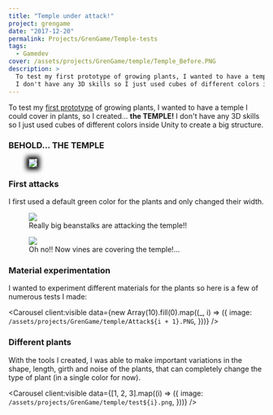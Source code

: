 ```yaml
---
title: "Temple under attack!"
project: grengame
date: "2017-12-20"
permalink: Projects/GrenGame/Temple-tests
tags:
  - Gamedev
cover: /assets/projects/GrenGame/temple/Temple_Before.PNG
description: >
  To test my first prototype of growing plants, I wanted to have a temple I could cover in plants, so I created... the TEMPLE!
  I don't have any 3D skills so I just used cubes of different colors inside Unity to create a big structure.
---
```



To test my [first prototype](/GrenGame/First-Prototype) of growing plants, I wanted to have a temple I could cover in plants, so I created... **the TEMPLE!**
I don't have any 3D skills so I just used cubes of different colors inside Unity to create a big structure.

### BEHOLD... THE TEMPLE

<div class="figure">
  <figure>
    <img
      style="box-shadow: 0px 0px 10px 5px black;"
      src="/assets/projects/GrenGame/temple/Temple_Before.PNG"
    />
  </figure>
</div>

### First attacks

I first used a default green color for the plants and only changed their width.

<div class="grid">
  <div class="cell cell--12 cell--lg-6 figure">
    <figure>
      <img src="/assets/projects/GrenGame/temple/Temple_After.PNG" />
      <figcaption>Really big beanstalks are attacking the temple!!</figcaption>
    </figure>
  </div>
  <div class="cell cell--12 cell--lg-6 figure">
    <figure>
      <img src="/assets/projects/GrenGame/temple/Temple_After2.PNG" />
      <figcaption>Oh no!! Now vines are covering the temple!...</figcaption>
    </figure>
  </div>
</div>

### Material experimentation

I wanted to experiment different materials for the plants so here is a few of numerous tests I made:

<Carousel
  client:visible
  data={new Array(10).fill(0).map((_, i) => ({
    image: `/assets/projects/GrenGame/temple/Attack${i + 1}.PNG`,
  }))}
/>

### Different plants

With the tools I created, I was able to make important variations in the shape, length, girth and noise of the plants, that can completely change the type of plant (in a single color for now).

<Carousel
  client:visible
  data={[1, 2, 3].map((i) => ({
    image: `/assets/projects/GrenGame/temple/test${i}.png`,
  }))}
/>
